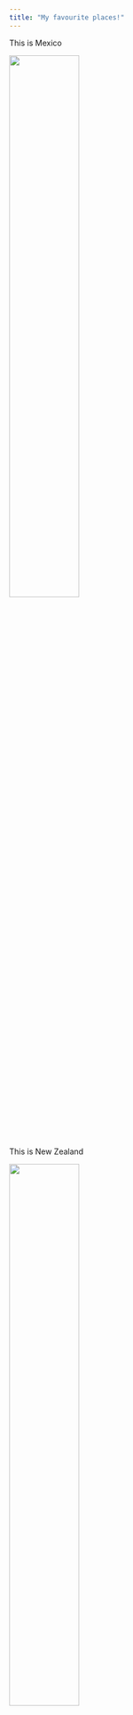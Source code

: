```yaml
---
title: "My favourite places!"
---
```


This is Mexico

<img src="files/mexico.jpg" style="width:50%">

This is New Zealand

<img src="files/nz.jpg" style="width:50%">

And this is my home, Sydney!

<img src="files/syd.jpg" style="width:50%">
